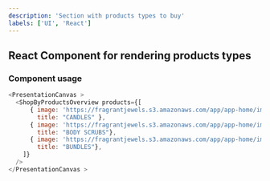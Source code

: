 ```yaml
---
description: 'Section with products types to buy'
labels: ['UI', 'React']
---
```



## React Component for rendering products types

### Component usage
```js
<PresentationCanvas >
  <ShopByProductsOverview products={[
      { image: 'https://fragrantjewels.s3.amazonaws.com/app/app-home/img/shop-by-product-img-1.jpg', buttonLink: 'https://www.fragrantjewels.com/pages/inner-circle#how-it-works',
        title: "CANDLES" },
      { image: 'https://fragrantjewels.s3.amazonaws.com/app/app-home/img/shop-by-product-img-2.jpg', buttonLink: 'https://www.fragrantjewels.com/pages/inner-circle#how-it-works',
        title: "BODY SCRUBS"},
      { image: 'https://fragrantjewels.s3.amazonaws.com/app/app-home/img/shop-by-product-img-3.jpg', buttonLink: 'https://www.fragrantjewels.com/pages/inner-circle#how-it-works',
        title: "BUNDLES"},
    ]}
  />
</PresentationCanvas >






```
